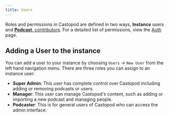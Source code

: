 ```yaml
---
title: Users
---
```


Roles and permissions in Castopod are defined in two ways, **Instance** users
and [**Podcast**. contributors](../podcast/contributors). For a detailed list of
permissions, view the [Auth](../../../getting-started/auth) page.

## Adding a User to the instance

You can add a user to your instance by choosing `Users` -> `New User` from the
left hand navigation menu. There are three roles you can assign to an instance
user:

- **Super Admin**: This user has complete control over Castopod including adding
  or removing podcasts or users.
- **Manager**: This user can manage Castopod's content, such as adding or
  importing a new podcast and managing people.
- **Podcaster**: This is for general users of Castopod who can access the admin
  interface.

